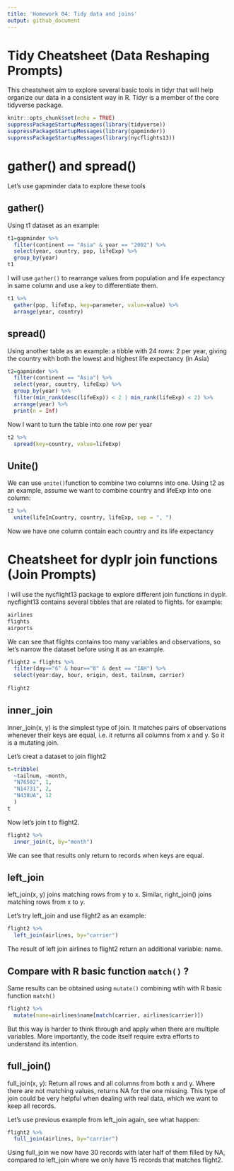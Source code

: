 ```yaml
---
title: 'Homework 04: Tidy data and joins'
output: github_document
---
```

# Tidy Cheatsheet (Data Reshaping Prompts)
This cheatsheet aim to explore several basic tools in tidyr that will help organize our data in a consistent way in R. Tidyr is a member of the core tidyverse package. 

```r
knitr::opts_chunk$set(echo = TRUE)
suppressPackageStartupMessages(library(tidyverse))
suppressPackageStartupMessages(library(gapminder))
suppressPackageStartupMessages(library(nycflights13))
```

# gather() and spread()

Let's use gapminder data to explore these tools

## gather()

Using t1 dataset as an example:
```r
t1=gapminder %>%
  filter(continent == "Asia" & year == "2002") %>%
  select(year, country, pop, lifeExp) %>%
  group_by(year) 
t1
```

I will use `gather()` to rearrange values from population and life expectancy in same column and use a key to differentiate them.

```r
t1 %>% 
  gather(pop, lifeExp, key=parameter, value=value) %>% 
  arrange(year, country) 
```


## spread()

Using another table as an example: a tibble with 24 rows: 2 per year, giving the country with both the lowest and highest life expectancy (in Asia)
```r
t2=gapminder %>%
  filter(continent == "Asia") %>%
  select(year, country, lifeExp) %>%
  group_by(year) %>%
  filter(min_rank(desc(lifeExp)) < 2 | min_rank(lifeExp) < 2) %>% 
  arrange(year) %>%
  print(n = Inf)
```

Now I want to turn the table into one row per year

```r
t2 %>% 
  spread(key=country, value=lifeExp)

```

## Unite()

We can use `unite() `function to combine two columns into one. Using t2 as an example, assume we want to combine country and lifeExp into one column:

```r
t2 %>% 
  unite(lifeInCountry, country, lifeExp, sep = ", ")

```

Now we have one column contain each country and its life expectancy

# Cheatsheet for dyplr join functions (Join Prompts)

I will use the nycflight13 package to explore different join functions in dyplr. nycflight13 contains several tibbles that are related to flights. for example:
```r
airlines
flights
airports
```

We can see that flights contains too many variables and observations, so let's narrow the dataset before using it as an example.

```r
flight2 = flights %>% 
  filter(day=="6" & hour=="8" & dest == "IAH") %>% 
  select(year:day, hour, origin, dest, tailnum, carrier)
  
flight2
```
## inner_join
inner_join(x, y) is the simplest type of join. It matches pairs of observations whenever their keys are equal, i.e. it returns all columns from x and y. So it is a mutating join.

Let's creat a dataset to join flight2
```r
t=tribble(
  ~tailnum, ~month,
  "N76502", 1, 
  "N14731", 2,
  "N438UA", 12
  )
t
```

Now let's join t to flight2.
```r
flight2 %>% 
  inner_join(t, by="month")
```
We can see that results only return to records when keys are equal.

## left_join
left_join(x, y) joins matching rows from y to x. Similar, right_join() joins matching rows from x to y.

Let's try left_join and use flight2 as an example:
```r
flight2 %>% 
  left_join(airlines, by="carrier")
```
The result of left join airlines to flight2 return an additional variable: name. 

## Compare with R basic function `match()` ?
Same results can be obtained using `mutate()` combining wtih with R basic function `match()`

```r
flight2 %>% 
  mutate(name=airlines$name[match(carrier, airlines$carrier)])
```

But this way is harder to think through and apply when there are multiple variables. More importantly, the code itself require extra efforts to understand its intention.

## full_join()

full_join(x, y): Return all rows and all columns from both x and y. Where there are not matching values, returns NA for the one missing. This type of join could be very helpful when dealing with real data, which we want to keep all records.

Let's use previous example from left_join again, see what happen:
```r
flight2 %>% 
  full_join(airlines, by="carrier")
```

Using full_join we now have 30 records with later half of them filled by NA, compared to left_join where we only have 15 records that matches flight2.



